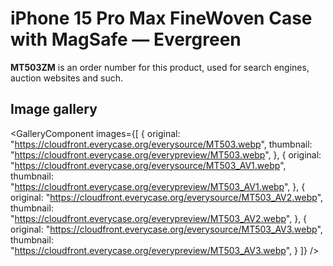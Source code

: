 
# iPhone 15 Pro Max FineWoven Case with MagSafe — Evergreen

<Callout type='info' emoji='👉🏻'>**MT503ZM** is an order number for this product, used for search engines, auction websites and such.</Callout>

## Image gallery

<GalleryComponent
    images={[
      {
        original: "https://cloudfront.everycase.org/everysource/MT503.webp",
        thumbnail: "https://cloudfront.everycase.org/everypreview/MT503.webp",
      },
      {
        original: "https://cloudfront.everycase.org/everysource/MT503_AV1.webp",
        thumbnail: "https://cloudfront.everycase.org/everypreview/MT503_AV1.webp",
      },
      {
        original: "https://cloudfront.everycase.org/everysource/MT503_AV2.webp",
        thumbnail: "https://cloudfront.everycase.org/everypreview/MT503_AV2.webp",
      },
      {
        original: "https://cloudfront.everycase.org/everysource/MT503_AV3.webp",
        thumbnail: "https://cloudfront.everycase.org/everypreview/MT503_AV3.webp",
      }
    ]}
  />

